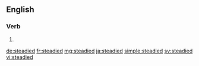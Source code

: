==English==

===Verb===
{{head|en|verb form}}

# {{en-past of|steady}}

[[de:steadied]]
[[fr:steadied]]
[[mg:steadied]]
[[ja:steadied]]
[[simple:steadied]]
[[sv:steadied]]
[[vi:steadied]]